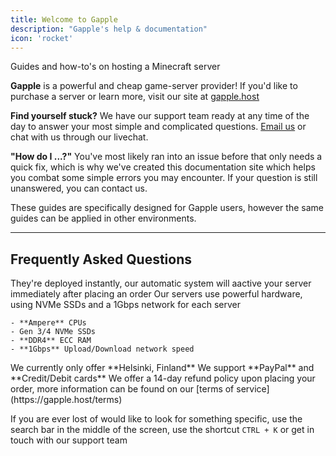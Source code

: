 ```yaml
---
title: Welcome to Gapple
description: "Gapple's help & documentation"
icon: 'rocket'
---
```


<CardGroup cols={1}>
  <Card
    title="Minecraft Guides"
    icon="cubes"
    href="/minecraft"
  >
    Guides and how-to's on hosting a Minecraft server
  </Card>
</CardGroup>

**Gapple** is a powerful and cheap game-server provider! If you'd like to purchase a server or learn more, visit our site at [gapple.host](https://gapple.host)

**Find yourself stuck?** We have our support team ready at any time of the day to answer your most simple and complicated questions. [Email us](mailto:support@gapple.host) or chat with us through our livechat.

**"How do I ...?"** You've most likely ran into an issue before that only needs a quick fix, which is why we've created this documentation site which helps you combat some simple errors you may encounter. If your question is still unanswered, you can contact us.

These guides are specifically designed for Gapple users, however the same guides can be applied in other environments.

---
Frequently Asked Questions
---

<AccordionGroup>
  <Accordion title="How long does setup take?">
    They're deployed instantly, our automatic system will aactive your server immediately after placing an order
  </Accordion>

  <Accordion title="What hardware do you use?">
    Our servers use powerful hardware, using NVMe SSDs and a 1Gbps network for each server

    - **Ampere** CPUs
    - Gen 3/4 NVMe SSDs
    - **DDR4** ECC RAM
    - **1Gbps** Upload/Download network speed
  </Accordion>

  <Accordion title="What locations do you offer?">
    We currently only offer **Helsinki, Finland**
  </Accordion>

  <Accordion title="What payment methods do you accept?">
    We support **PayPal** and **Credit/Debit cards**
  </Accordion>

  <Accordion title="What's your refund policy?">
    We offer a 14-day refund policy upon placing your order, more information can be found on our [terms of service](https://gapple.host/terms)
  </Accordion>
</AccordionGroup>

<Tip>If you are ever lost of would like to look for something specific, use the search bar in the middle of the screen, use the shortcut ```CTRL + K``` or get in touch with our support team</Tip>